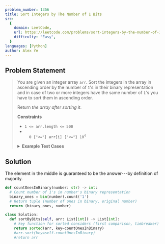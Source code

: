 ```yaml
---
problem_number: 1356
title: Sort Integers by The Number of 1 Bits
src:
  {
    domain: LeetCode,
    url: https://leetcode.com/problems/sort-integers-by-the-number-of-1-bits/,
    difficulty: "Easy",
  }
languages: [Python]
author: Alex Ye
---
```


## Problem Statement

<blockquote src={frontmatter.src_url}>

You are given an integer array `arr`. Sort the integers in the array in ascending order by the number of `1`'s in their binary representation and in case of two or more integers have the same number of `1`'s you have to sort them in ascending order.

Return _the array after sorting it_.

**Constraints**

- `1 <= arr.length <= 500`
- <code>
    0 {"<="} arr[i] {"<="} 10<sup>4</sup>
  </code>

<details>
<summary><strong>Example Test Cases</strong></summary>

**Example 1:**

```
Input: arr = [0,1,2,3,4,5,6,7,8]
Output: [0,1,2,4,8,3,5,6,7]
Explantion: [0] is the only integer with 0 bits.
[1,2,4,8] all have 1 bit.
[3,5,6] have 2 bits.
[7] has 3 bits.
The sorted array by bits is [0,1,2,4,8,3,5,6,7]
```

**Example 2:**

```
Input: arr = [1024,512,256,128,64,32,16,8,4,2,1]
Output: [1,2,4,8,16,32,64,128,256,512,1024]
Explantion: All integers have 1 bit in the binary representation, you should just sort them in ascending order.
```

</details>
</blockquote>

## Solution

The element in the middle is guaranteed to be the answer---by definition of majority.

```python
def countOnesInBinary(number: str) -> int:
  # Count number of 1's in number's binary representation
  binary_ones = bin(number).count('1')
  # Return tuple (number of ones in binary, original number)
  return (binary_ones, number)

class Solution:
  def sortByBits(self, arr: List[int]) -> List[int]:
    # key function for sorted considers (first comparison, tiebreaker)
    return sorted(arr, key=countOnesInBinary)
    #arr.sort(key=self.countOnesInBinary)
    #return arr
```
